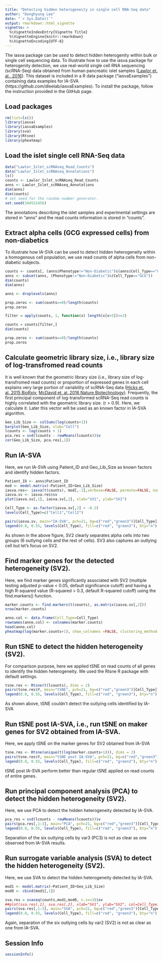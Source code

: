 ```yaml
---
title: "Detecting hidden heterogeneity in single cell RNA-Seq data"
author: "Donghyung Lee"
date: "`r Sys.Date()`"
output: rmarkdown::html_vignette
vignette: >
  %\VignetteIndexEntry{Vignette Title}
  %\VignetteEngine{knitr::rmarkdown}
  %\VignetteEncoding{UTF-8}
---
```



The iasva package can be used to detect hidden heterogenity within bulk or single cell sequencing data. To illustrate how to use the iasva package for heterogenity detection, we use real-world single cell RNA sequencing (scRNA-Seq) data obtained from human pancreatic islet samples ([Lawlor et. al., 2016](http://genome.cshlp.org/content/early/2017/01/16/gr.212720.116)). This dataset is included in a R data package ("iasvaExamples") containing data examples for IA-SVA (https://github.com/dleelab/iasvaExamples). To install the package, follow the instruction provided in the GitHub page.

## Load packages
```r
rm(list=ls())
library(iasva)
library(iasvaExamples)
library(sva)
library(Rtsne)
library(pheatmap)
```

## Load the islet single cell RNA-Seq data
```r
data("Lawlor_Islet_scRNAseq_Read_Counts")
data("Lawlor_Islet_scRNAseq_Annotations")
ls()
counts <- Lawlor_Islet_scRNAseq_Read_Counts
anns <- Lawlor_Islet_scRNAseq_Annotations
dim(anns)
dim(counts)
# set seed for the random number generator.
set.seed(344532456)
```

The annotations describing the islet samples and experimental settings are stored in "anns" and the read counts information is stored in "counts". 

## Extract alpha cells (GCG expressed cells) from non-diabetics 
To illustrate how IA-SVA can be used to detect hidden heterogeneity within a homogenous cell population, we use read counts of alpha cells from non-diabetic subjects.   
```r
counts <- counts[, (anns$Phenotype!="Non-Diabetic")&(anns$Cell_Type=="GCG")] 
anns <- subset(anns, (Phenotype!="Non-Diabetic")&(Cell_Type=="GCG"))
dim(counts)
dim(anns)

anns <- droplevels(anns)

prop.zeros <- sum(counts==0)/length(counts)
prop.zeros

filter = apply(counts, 1, function(x) length(x[x>5])>=3)

counts = counts[filter,]
dim(counts)

prop.zeros <- sum(counts==0)/length(counts)
prop.zeros
```

## Calculate geometric library size, i.e., library size of log-transfromed read counts 
It is well known that the geometric library size (i.e., library size of log-transfromed read counts) or proportion of expressed genes in each cell explains very large portion of variability of scRNA-Seq data ([Hicks et. al. 2015 BioRxiv](http://biorxiv.org/content/early/2015/08/25/025528), [McDavid et. al. 2016 Nature Biotechnology](http://www.nature.com/nbt/journal/v34/n6/full/nbt.3498.html)). Frequently, the first principal component of log-transformed scRNA-Seq read counts is highly correlated with the geometric library size. (r > 0.9). Here, we calculate it. Later this vector will be used as an known factor in IA-SVA algorithm.
```r
Geo_Lib_Size <- colSums(log(counts+1))
barplot(Geo_Lib_Size, xlab="Cell")
lcounts <- log(counts + 1)
pca.res = svd(lcounts - rowMeans(lcounts))$v
cor(Geo_Lib_Size, pca.res[,1])
```
## Run IA-SVA
Here, we run IA-SVA using Patient_ID and Geo_Lib_Size as known factors and identify hidden factors. 
```r
Patient_ID <- anns$Patient_ID
mod <- model.matrix(~Patient_ID+Geo_Lib_Size)
iasva.res<- iasva(t(counts), mod[,-1],verbose=FALSE, permute=FALSE, num.sv=3)
iasva.sv <- iasva.res$sv
plot(iasva.sv[,1], iasva.sv[,2], xlab="SV1", ylab="SV2")

Cell_Type <- as.factor(iasva.sv[,2] > -0.2) 
levels(Cell_Type)=c("Cell1","Cell2")

pairs(iasva.sv, main="IA-SVA", pch=21, bg=c("red","green3")[Cell_Type], oma=c(4,4,6,12)) #4,4,6,12
legend(0.8, 0.55, levels(Cell_Type), fill=c("red", "green3"), bty="n")
```

As shown in the above figure, SV2 clearly separates alpha cells into two groups (6 outlying cells and the rest of cells). SV3 also captures an outlying cell but let's focus on SV2.


## Find marker genes for the detected heterogeneity (SV2).
Here, we find marker genes significantly associated with SV2 (multiple testing adjusted p-value < 0.05, default significance cutoff) and having a high R-squared value (R-squared > 0.3, default R-squared cutoff) using the find.markers() function.
```r
marker.counts <- find.markers(t(counts), as.matrix(iasva.sv[,2]))
nrow(marker.counts)

anno.col <- data.frame(Cell_Type=Cell_Type)
rownames(anno.col) <- colnames(marker.counts)
head(anno.col)
pheatmap(log(marker.counts+1), show_colnames =FALSE, clustering_method = "ward.D2",cutree_cols = 2,annotation_col = anno.col)
```

## Run tSNE to detect the hidden heterogeneity (SV2).
For comparison purpose, here we applied tSNE on read counts of all genes to identify the hidden heterogeneity. We used the Rtsne R package with default settings.

```r
tsne.res <- Rtsne(t(lcounts), dims = 2)
pairs(tsne.res$Y, main="tSNE", pch=21, bg=c("red","green3")[Cell_Type], oma=c(4,4,6,12)) #4,4,6,12
legend(0.8, 0.55, levels(Cell_Type), fill=c("red", "green3"), bty="n")
```
As shown above, tSNE couldn't detect the outlying cells identified by IA-SVA

## Run tSNE post IA-SVA, i.e., run tSNE on maker genes for SV2 obtained from IA-SVA.
Here, we apply tSNE on the marker genes for SV2 obtained from IA-SVA
```r
tsne.res <- Rtsne(unique(t(log(marker.counts+1))), dims = 2)
pairs(tsne.res$Y, main="tSNE post IA-SVA", pch=21, bg=c("red","green3")[Cell_Type], oma=c(4,4,6,12)) #4,4,6,12
legend(0.8, 0.55, levels(Cell_Type), fill=c("red", "green3"), bty="n")
```
tSNE post IA-SVA perform better than regular tSNE applied on read counts of entire genes. 


## Run principal component analysis (PCA) to detect the hidden heterogeneity (SV2).
Here, we use PCA to detect the hidden heterogeneity detected by IA-SVA. 
```r
pca_res = svd(lcounts - rowMeans(lcounts))$v
pairs(pca.res[,1:3], main="PCA", pch=21, bg=c("red","green3")[Cell_Type], oma=c(4,4,6,12)) #4,4,6,12
legend(0.8, 0.55, levels(Cell_Type), fill=c("red", "green3"), bty="n")
```

Separation of the six outlying cells by var3 (PC3) is not as clear as one observed from IA-SVA results.



## Run surrogate variable analysis (SVA) to detect the hidden heterogeneity (SV2).
Here, we use SVA to detect the hidden heterogeneity detected by IA-SVA. 
```r
mod1 <- model.matrix(~Patient_ID+Geo_Lib_Size)
mod0 <- cbind(mod1[,1])

sva.res = svaseq(counts,mod1,mod0, n.sv=3)$sv
##plot(sva.res[,1], sva.res[,2], xlab="SV1", ylab="SV2", col=Cell_Type)
pairs(sva.res[,1:3], main="SVA", pch=21, bg=c("red","green3")[Cell_Type], oma=c(4,4,6,12)) #4,4,6,12
legend(0.8, 0.55, levels(Cell_Type), fill=c("red", "green3"), bty="n")
```

Again, separation of the six outlying cells by var2 (SV2) is not as clear as one from IA-SVA.


## Session Info
```r
sessionInfo()
```
